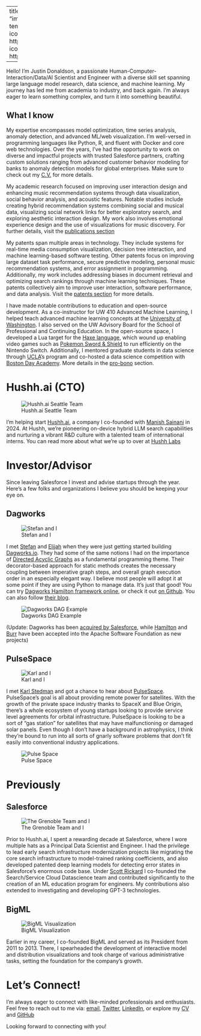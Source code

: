 
---
title: "About Me"
image: "images/me.jpeg"
about:
  template: marquee
  links:
    - icon: twitter
      text: twitter
      href: https://twitter.com/omgjjd
    - icon: github
      text: Github
      href: https://github.com/jdonaldson

---

Hello! I'm Justin Donaldson, a passionate Human-Computer-Interaction/Data/AI
Scientist and Engineer with a diverse skill set spanning large language model
research, data science, and machine learning. My journey has led me from
academia to industry, and back again.  I'm always eager to learn something
complex, and turn it into something beautiful.

## What I know

My expertise encompasses model optimization, time series analysis, anomaly
detection, and advanced ML/web visualization. I'm well-versed in programming
languages like Python, R, and fluent with Docker and core web technologies.
Over the years, I've had the opportunity to work on diverse and impactful
projects with trusted Salesforce partners, crafting custom solutions ranging
from advanced customer behavior modeling for banks to anomaly detection models
for global enterprises.  Make sure to check out my [C.V.](cv.qmd) for more
details.

My academic research focused on improving user interaction design and
enhancing music recommendation systems through data visualization, social behavior analysis,
and acoustic features. Notable studies include creating hybrid recommendation
systems combining social and musical data, visualizing social network links for
better exploratory search, and exploring aesthetic interaction design. My work
also involves emotional experience design and the use of visualizations for
music discovery. For further details, visit the [publications section](https://jjd.io/cv.html#publications)

My patents span multiple areas in technology. They include
systems for real-time media consumption visualization, decision tree
interaction, and machine learning-based software testing. Other patents focus
on improving large dataset task performance, secure predictive modeling,
personal music recommendation systems, and error assignment in programming.
Additionally, my work includes addressing biases in document retrieval and
optimizing search rankings through machine learning techniques. These patents
collectively aim to improve user interaction, software performance, and data
analysis.  Visit the [patents section](https://jjd.io/cv.html#patents) for more details.

I have made notable contributions to education and open-source development. As
a co-instructor for UW 410 Advanced Machine Learning, I helped teach advanced
machine learning concepts at the [University of
Washington](https://www.pce.uw.edu/). I also served on the UW Advisory Board
for the School of Professional and Continuing Education. In the open-source
space, I developed a Lua target for the [Haxe language](https://haxe.org),
which wound up enabling video games such as
[Pokemon Sword & Shield](https://www.youtube.com/watch?v=uBYORdr_TY8) to run
efficiently on the Nintendo Switch. Additionally, I mentored graduate students
in data science through [UCLA](https://grad.ucla.edu/)’s program and co-hosted
a data science competition with [Boston Day Academy](https://www.bdea.org/).
More details in the [pro-bono](https://jjd.io/cv.html#pro-bono) section.


# Hushh.ai (CTO)

![Hushh.ai Seattle Team](images/hushh_ai.jpeg)

I'm helping start [Hushh.ai](http://www.hush.ai), a company I co-founded with
[Manish Sainani](https://www.linkedin.com/in/manishsainani/) in 2024. At Hushh,
we're pioneering on-device hybrid LLM search capabilities and nurturing a
vibrant R&D culture with a talented team of international interns. You can read
more about what we're up to over at [Hushh Labs](https://hushh-labs.github.io/hushh-labs-blog/)


# Investor/Advisor

Since leaving Salesforce I invest and advise startups through the year.  Here's
a few folks and organizations I believe you should be keeping your eye on.

## Dagworks
![Stefan and I](images/stefan.jpeg)

I met [Stefan](https://www.linkedin.com/in/skrawczyk/) and
[Elijah](https://www.linkedin.com/in/elijahbenizzy/) when they were just
getting started building [Dagworks.io](https://www.dagworks.io/).  They had
some of the same notions I had on the importance of [Directed Acyclic
Graphs](https://en.wikipedia.org/wiki/Directed_acyclic_graph) as a fundamental
programming theme.  Their decorator-based approach for static methods creates
the necessary coupling between imperative graph steps, and overall graph
execution order in an especially elegant way.  I believe most people will adopt
it at some point if they are using Python to manage data.  It's just that good!
You can try [Dagworks Hamilton framework online](https://www.tryhamilton.dev/),
or check it out [on Github](https://github.com/dagworks-inc/hamilton).  You can
also follow [their blog](https://blog.dagworks.io/).


![Dagworks DAG Example](https://www.dagworks.io/lineage_view.png)

::: {.callout-note}
(Update: Dagworks has been [acquired by Salesforce](https://www.linkedin.com/feed/update/urn:li:activity:7333540416102780928/), while [Hamilton](https://github.com/apache/hamilton) and [Burr](https://projects.apache.org/project.html?incubator-burr) have been accepted into the Apache Software Foundation as new projects)
:::

## PulseSpace
![Karl and I](images/karl.jpeg)

I met [Karl Stedman](https://www.linkedin.com/in/thekarlstedman/) and got a
chance to hear about [PulseSpace](https://pulsespace.com/).  PulseSpace's goal
is all about providing remote power for satellites.  With the growth of the
private space industry thanks to SpaceX and Blue Origin, there's a whole
ecosystem of young startups looking to provide service level agreements for
orbital infrastructure.  PulseSpace is looking to be a sort of "gas station"
for satellites that may have malfunctioning or damaged solar panels.  Even
though I don't have a background in astrophysics, I think they're bound to run
into all sorts of gnarly software problems that don't fit easily into
conventional industry applications.

![Pulse Space](images/pulsespace.jpeg)

# Previously

## Salesforce

![The Grenoble Team and I](images/grenoble.jpeg)

Prior to Hushh.ai, I spent a rewarding decade at Salesforce, where I wore
multiple hats as a Principal Data Scientist and Engineer. I had the privilege
to lead early search infrastructure modernization projects like migrating the
core search infrastructure to model-trained ranking coefficients, and also
developed patented deep learning models for detecting error states in
Salesforce's enormous code base. Under [Scott
Rickard](https://www.linkedin.com/in/scottrickard/) I co-founded the
Search/Service Cloud Datascience team and contributed significantly to the
creation of an ML education program for engineers. My contributions also
extended to investigating and developing GPT-3 technologies.


## BigML

![BigML Visualization](images/bigml.jpeg)

Earlier in my career, I co-founded BigML and served as its President from 2011
to 2013. There, I spearheaded the development of interactive model and
distribution visualizations and took charge of various administrative tasks,
setting the foundation for the company's growth.


# Let's Connect!

I'm always eager to connect with like-minded professionals and enthusiasts.
Feel free to reach out to me via:
[email](mailto:jjd@jjd.io),
[Twitter](https://twitter.com/omgjjd),
[LinkedIn](https://www.linkedin.com/in/jjustindonaldson/), or explore my
[CV](http://jdonaldson.github.io/cv) and
[GitHub](https://www.github.com/jdonaldson)

Looking forward to connecting with you!

